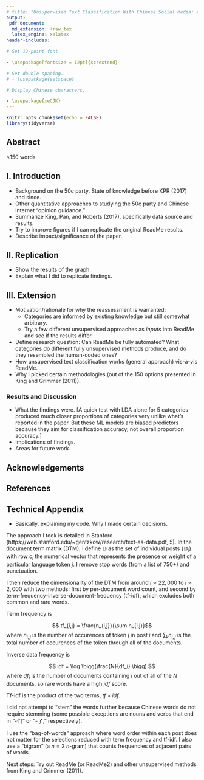 ```yaml
---
# title: "Unsupervised Text Classification With Chinese Social Media: An Extension of King, Pan, and Roberts (2017)"
output:
 pdf_document:
  md_extension: +raw_tex
  latex_engine: xelatex
header-includes:
  
# Set 12-point font.

- \usepackage[fontsize = 12pt]{scrextend}

# Set double spacing.
# - \usepackage{setspace}

# Display Chinese characters.

- \usepackage{xeCJK}
---
```


```r
knitr::opts_chunk$set(echo = FALSE)
library(tidyverse)
```

\begin{centering}
{\Large 
Unsupervised Text Classification With Chinese Social Media

An Extension of King, Pan, and Roberts (2017)

}
\end{centering}

## Abstract
<150 words

## I. Introduction
* Background on the 50c party. State of knowledge before KPR (2017) and since.
* Other quantitative approaches to studying the 50c party and Chinese internet “opinion guidance.”
* Summarize King, Pan, and Roberts (2017), specifically data source and results.
* Try to improve figures if I can replicate the original ReadMe results.
* Describe impact/significance of the paper.

## II. Replication
* Show the results of the graph.
* Explain what I did to replicate findings.

## III. Extension

* Motivation/rationale for why the reassessment is warranted: 
  * Categories are informed by existing knowledge but still somewhat arbitrary.
  * Try a few different unsupervised approaches as *inputs* into ReadMe and see if the results differ.
* Define research question: Can ReadMe be fully automated? What categories do different fully unsupervised methods produce, and do they resembled the human-coded ones?
* How unsupervised text classification works (general approach) vis-à-vis ReadMe.
* Why I picked certain methodologies (out of the 150 options presented in King and Grimmer (2011)).

### Results and Discussion

* What the findings were. [A quick test with LDA alone for 5 categories produced much closer proportions of categories very unlike what's reported in the paper. But these ML models are biased predictors because they aim for classification accuracy, not overall proportion accuracy.]
* Implications of findings.
* Areas for future work.

## Acknowledgements

## References

\pagebreak

## Technical Appendix

* Basically, explaining my code. Why I made certain decisions.

The approach I took is detailed in Stanford (https://web.stanford.edu/~gentzkow/research/text-as-data.pdf, 5). In the document term matrix (DTM), I define $\mathbb{D}$ as the set of individual posts {$\mathbb{D}_i$} with row $c_i$ the numerical vector that represents the presence or weight of a particular language token $j$. I remove stop words (from a list of 750+) and punctuation.

I then reduce the dimensionality of the DTM from around $i \approx 22,000$ to $i \approx 2,000$ with two methods: first by per-document word count, and second by term-frequency-inverse-document-frequency (tf-idf), which excludes both common and rare words.

Term frequency is

$$ tf_{i,j} = \frac{n_{i,j}}{\sum n_{i,j}}$$
where $n_{i,j}$ is the number of occurences of token $j$ in post $i$ and $\sum_k n_{i,j}$ is the total number of occurences of the token through all of the documents.

Inverse data frequency is

$$ idf = \log \bigg(\frac{N}{df_i} \bigg) $$
where $df_i$ is the number of documents containing $i$ out of all of the $N$ documents, so rare words have a high $idf$ score.

Tf-idf is the product of the two terms, $tf \times idf$.

I did not attempt to "stem" the words further because Chinese words do not require stemming (some possible exceptions are nouns and verbs that end in "-们" or "-了," respectively).

I use the "bag-of-words" approach where word order within each post does not matter for the selections reduced with term frequency and tf-idf. I also use a "bigram" (a $n = 2$ $n$-gram) that counts frequencies of adjacent pairs of words.

Next steps: Try out ReadMe (or ReadMe2) and other unsupervised methods from King and Grimmer (2011).